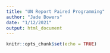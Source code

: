 ```yaml
---
title: "UN Report Paired Programming"
author: "Jade Bowers"
date: "1/12/2021"
output: html_document
---
```


```r
knitr::opts_chunk$set(echo = TRUE)
```


